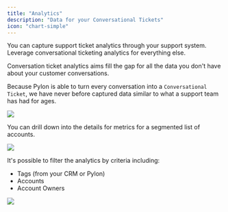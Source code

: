 ```yaml
---
title: "Analytics"
description: "Data for your Conversational Tickets"
icon: "chart-simple"
---
```


<Tip>
  You can capture support ticket analytics through your support system. Leverage
  conversational ticketing analytics for everything else.
</Tip>

Conversation ticket analytics aims fill the gap for all the data you don't have
about your customer conversations.

Because Pylon is able to turn every conversation into a `Conversational Ticket`,
we have never before captured data similar to what a support team has had for
ages.

<Frame>
  <img src="/images/analytics-all.png" />
</Frame>

You can drill down into the details for metrics for a segmented list of
accounts.

<Frame>
  <img src="/images/analytics-table.png" />
</Frame>

It's possible to filter the analytics by criteria including:

- Tags (from your CRM or Pylon)
- Accounts
- Account Owners

<Frame>
  <img src="/images/analytics-filter.png" />
</Frame>
